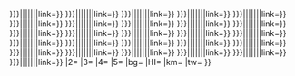 <includeonly>{{BSrow
|1={{BS-overlap|{{{PX|x{{BSpx}}}}}|{{{1|}}}|{{{O1|}}}|{{{O1,2|}}}|{{{O1,3|}}}|{{{O1,4|}}}|{{{O1,5|}}}|link={{{L1|}}}}}
{{BS-overlap|{{{PX2|{{#if: {{{PX|}}}|{{{PX}}}|x{{BSpx}}}}}}}|{{{2|}}}|{{{O2|}}}|{{{O2,2|}}}|{{{O2,3|}}}|{{{O2,4|}}}|{{{O2,5|}}}|link={{{L2|}}}}}
{{BS-overlap|{{{PX3|{{#if: {{{PX|}}}|{{{PX}}}|x{{BSpx}}}}}}}|{{{3|}}}|{{{O3|}}}|{{{O32|}}}|{{{O33|}}}|{{{O34|}}}|{{{O35|}}}|link={{{L3|}}}}}
{{BS-overlap|{{{PX4|{{#if: {{{PX|}}}|{{{PX}}}|x{{BSpx}}}}}}}|{{{4|}}}|{{{O4|}}}|{{{O42|}}}|{{{O43|}}}|{{{O44|}}}|{{{O45|}}}|link={{{L4|}}}}}
{{BS-overlap|{{{PX5|{{#if: {{{PX|}}}|{{{PX}}}|x{{BSpx}}}}}}}|{{{5|}}}|{{{O5|}}}|{{{O52|}}}|{{{O53|}}}|{{{O54|}}}|{{{O55|}}}|link={{{L5|}}}}}
{{BS-overlap|{{{PX6|{{#if: {{{PX|}}}|{{{PX}}}|x{{BSpx}}}}}}}|{{{6|}}}|{{{O6|}}}|{{{O62|}}}|{{{O63|}}}|{{{O64|}}}|{{{O65|}}}|link={{{L6|}}}}}
{{BS-overlap|{{{PX7|{{#if: {{{PX|}}}|{{{PX}}}|x{{BSpx}}}}}}}|{{{7|}}}|{{{O7|}}}|{{{O72|}}}|{{{O73|}}}|{{{O74|}}}|{{{O75|}}}|link={{{L7|}}}}}
{{BS-overlap|{{{PX8|{{#if: {{{PX|}}}|{{{PX}}}|x{{BSpx}}}}}}}|{{{8|}}}|{{{O8|}}}|{{{O82|}}}|{{{O83|}}}|{{{O84|}}}|{{{O85|}}}|link={{{L8|}}}}}
{{BS-overlap|{{{PX9|{{#if: {{{PX|}}}|{{{PX}}}|x{{BSpx}}}}}}}|{{{9|}}}|{{{O9|}}}|{{{O92|}}}|{{{O93|}}}|{{{O94|}}}|{{{O95|}}}|link={{{L9|}}}}}
{{BS-overlap|{{{PX10|{{#if: {{{PX|}}}|{{{PX}}}|x{{BSpx}}}}}}}|{{{10|}}}|{{{O10|}}}|{{{O102|}}}|{{{O103|}}}|{{{O104|}}}|{{{O105|}}}|link={{{L10|}}}}}
{{BS-overlap|{{{PX11|{{#if: {{{PX|}}}|{{{PX}}}|x{{BSpx}}}}}}}|{{{11|}}}|{{{O11|}}}|{{{O112|}}}|{{{O113|}}}|{{{O114|}}}|{{{O115|}}}|link={{{L11|}}}}}
{{BS-overlap|{{{PX12|{{#if: {{{PX|}}}|{{{PX}}}|x{{BSpx}}}}}}}|{{{12|}}}|{{{O12|}}}|{{{O122|}}}|{{{O123|}}}|{{{O124|}}}|{{{O125|}}}|link={{{L12|}}}}}
{{BS-overlap|{{{PX13|{{#if: {{{PX|}}}|{{{PX}}}|x{{BSpx}}}}}}}|{{{13|}}}|{{{O13|}}}|{{{O132|}}}|{{{O133|}}}|{{{O134|}}}|{{{O135|}}}|link={{{L13|}}}}}
{{BS-overlap|{{{PX14|{{#if: {{{PX|}}}|{{{PX}}}|x{{BSpx}}}}}}}|{{{14|}}}|{{{O14|}}}|{{{O142|}}}|{{{O143|}}}|{{{O144|}}}|{{{O145|}}}|link={{{L14|}}}}}
{{BS-overlap|{{{PX15|{{#if: {{{PX|}}}|{{{PX}}}|x{{BSpx}}}}}}}|{{{15|}}}|{{{O15|}}}|{{{O152|}}}|{{{O153|}}}|{{{O154|}}}|{{{O155|}}}|link={{{L15|}}}}}
{{BS-overlap|{{{PX16|{{#if: {{{PX|}}}|{{{PX}}}|x{{BSpx}}}}}}}|{{{16|}}}|{{{O16|}}}|{{{O162|}}}|{{{O163|}}}|{{{O164|}}}|{{{O165|}}}|link={{{L16|}}}}}
{{BS-overlap|{{{PX17|{{#if: {{{PX|}}}|{{{PX}}}|x{{BSpx}}}}}}}|{{{17|}}}|{{{O17|}}}|{{{O172|}}}|{{{O173|}}}|{{{O174|}}}|{{{O175|}}}|link={{{L17|}}}}}
{{BS-overlap|{{{PX18|{{#if: {{{PX|}}}|{{{PX}}}|x{{BSpx}}}}}}}|{{{18|}}}|{{{O18|}}}|{{{O182|}}}|{{{O183|}}}|{{{O184|}}}|{{{O185|}}}|link={{{L18|}}}}}
{{BS-overlap|{{{PX19|{{#if: {{{PX|}}}|{{{PX}}}|x{{BSpx}}}}}}}|{{{19|}}}|{{{O19|}}}|{{{O192|}}}|{{{O193|}}}|{{{O194|}}}|{{{O195|}}}|link={{{L19|}}}}}
{{BS-overlap|{{{PX20|{{#if: {{{PX|}}}|{{{PX}}}|x{{BSpx}}}}}}}|{{{20|}}}|{{{O20|}}}|{{{O202|}}}|{{{O203|}}}|{{{O204|}}}|{{{O205|}}}|link={{{L20|}}}}}
{{BS-overlap|{{{PX21|{{#if: {{{PX|}}}|{{{PX}}}|x{{BSpx}}}}}}}|{{{21|}}}|{{{O21|}}}|{{{O212|}}}|{{{O213|}}}|{{{O214|}}}|{{{O215|}}}|link={{{L21|}}}}}
{{BS-overlap|{{{PX22|{{#if: {{{PX|}}}|{{{PX}}}|x{{BSpx}}}}}}}|{{{22|}}}|{{{O22|}}}|{{{O222|}}}|{{{O223|}}}|{{{O224|}}}|{{{O225|}}}|link={{{L22|}}}}}
{{BS-overlap|{{{PX23|{{#if: {{{PX|}}}|{{{PX}}}|x{{BSpx}}}}}}}|{{{23|}}}|{{{O23|}}}|{{{O232|}}}|{{{O233|}}}|{{{O234|}}}|{{{O235|}}}|link={{{L23|}}}}}
{{BS-overlap|{{{PX24|{{#if: {{{PX|}}}|{{{PX}}}|x{{BSpx}}}}}}}|{{{24|}}}|{{{O24|}}}|{{{O242|}}}|{{{O243|}}}|{{{O244|}}}|{{{O245|}}}|link={{{L24|}}}}}
{{BS-overlap|{{{PX25|{{#if: {{{PX|}}}|{{{PX}}}|x{{BSpx}}}}}}}|{{{25|}}}|{{{O25|}}}|{{{O252|}}}|{{{O253|}}}|{{{O254|}}}|{{{O255|}}}|link={{{L25|}}}}}
{{BS-overlap|{{{PX26|{{#if: {{{PX|}}}|{{{PX}}}|x{{BSpx}}}}}}}|{{{26|}}}|{{{O26|}}}|{{{O262|}}}|{{{O263|}}}|{{{O264|}}}|{{{O265|}}}|link={{{L26|}}}}}
{{BS-overlap|{{{PX27|{{#if: {{{PX|}}}|{{{PX}}}|x{{BSpx}}}}}}}|{{{27|}}}|{{{O27|}}}|{{{O272|}}}|{{{O273|}}}|{{{O274|}}}|{{{O275|}}}|link={{{L27|}}}}}
|2={{{28|}}}
|3={{{29|}}}
|4={{{30|}}}
|5={{{31|}}}
|bg={{{bg|}}}
|HI={{{HI|}}}
|km={{{km|}}}
|tw={{{tw|}}}
}}</includeonly><noinclude>
{{doc|Template:BS/doc}}
</noinclude>